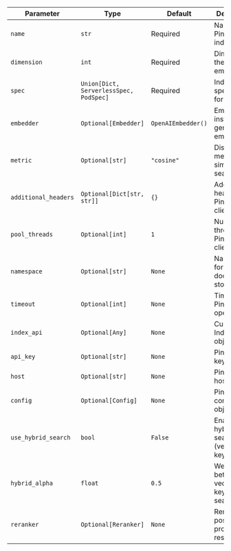 | Parameter            | Type                                   | Default            | Description                              |
| -------------------- | -------------------------------------- | ------------------ | ---------------------------------------- |
| `name`               | `str`                                  | Required           | Name of the Pinecone index               |
| `dimension`          | `int`                                  | Required           | Dimension of the embeddings              |
| `spec`               | `Union[Dict, ServerlessSpec, PodSpec]` | Required           | Index specification for Pinecone         |
| `embedder`           | `Optional[Embedder]`                   | `OpenAIEmbedder()` | Embedder instance to generate embeddings |
| `metric`             | `Optional[str]`                        | `"cosine"`         | Distance metric for similarity search    |
| `additional_headers` | `Optional[Dict[str, str]]`             | `{}`               | Additional headers for Pinecone client   |
| `pool_threads`       | `Optional[int]`                        | `1`                | Number of threads for Pinecone client    |
| `namespace`          | `Optional[str]`                        | `None`             | Namespace for document storage           |
| `timeout`            | `Optional[int]`                        | `None`             | Timeout for Pinecone operations          |
| `index_api`          | `Optional[Any]`                        | `None`             | Custom Index API object                  |
| `api_key`            | `Optional[str]`                        | `None`             | Pinecone API key                         |
| `host`               | `Optional[str]`                        | `None`             | Pinecone host URL                        |
| `config`             | `Optional[Config]`                     | `None`             | Pinecone configuration object            |
| `use_hybrid_search`  | `bool`                                 | `False`            | Enable hybrid search (vector + keyword)  |
| `hybrid_alpha`       | `float`                                | `0.5`              | Weight between vector and keyword search |
| `reranker`           | `Optional[Reranker]`                   | `None`             | Reranker for post-processing results     |
